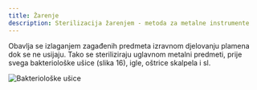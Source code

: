 ```yaml
---
title: Žarenje
description: Sterilizacija žarenjem - metoda za metalne instrumente
---
```



Obavlja se izlaganjem zagađenih predmeta izravnom djelovanju plamena dok se ne usijaju. Tako se steriliziraju uglavnom metalni predmeti, prije svega bakteriološke ušice (slika 16), igle, oštrice skalpela i sl.

<img src="/images/slika16.jpg" alt="Bakteriološke ušice" />